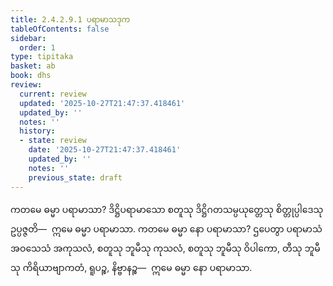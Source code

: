 ```yaml
---
title: 2.4.2.9.1 ပရာမာသဒုက
tableOfContents: false
sidebar:
  order: 1
type: tipitaka
basket: ab
book: dhs
review:
  current: review
  updated: '2025-10-27T21:47:37.418461'
  updated_by: ''
  notes: ''
  history:
  - state: review
    date: '2025-10-27T21:47:37.418461'
    updated_by: ''
    notes: ''
    previous_state: draft
---
```



<ReviewStatus review={frontmatter.review} showDetails={true} />

<HypothesisAnnotation frontmatter={frontmatter} />

<DynamicBreadcrumb />

<Division number="1515" book="dhs" e="ch" v="29" p="285">

<Paragraph number="2226" book="dhs">
ကတမေ ဓမ္မာ ပရာမာသာ? ဒိဋ္ဌိပရာမာသော စတူသု ဒိဋ္ဌိဂတသမ္ပယုတ္တေသု စိတ္တုပ္ပါဒေသု ဥပ္ပဇ္ဇတိ—  ဣမေ ဓမ္မာ ပရာမာသာ.
</Paragraph>

</Division>
<Division number="1516" book="dhs" e="ch" v="29" p="285">

<Paragraph number="2227" book="dhs">
ကတမေ ဓမ္မာ နော ပရာမာသာ? ဌပေတွာ ပရာမာသံ အဝသေသံ အကုသလံ, စတူသု ဘူမီသု ကုသလံ, စတူသု ဘူမီသု ဝိပါကော, တီသု ဘူမီသု ကိရိယာဗျာကတံ, ရူပဉ္စ, နိဗ္ဗာနဉ္စ—  ဣမေ ဓမ္မာ နော ပရာမာသာ.
</Paragraph>
</Division>